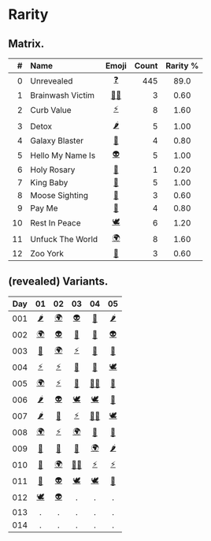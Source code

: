 # Rarity


## Matrix.

| # | Name | Emoji | Count | Rarity % |
|--:|:-----|:-----:|------:|:--------:|
|  0 | Unrevealed       | [❓][] | 445 | 89.0 |
|  1 | Brainwash Victim | [🧟‍♀️][] | 3 | 0.60 |
|  2 | Curb Value       | [⚡️][] | 8 | 1.60 |
|  3 | Detox            | [🌶][] | 5 | 1.00 |
|  4 | Galaxy Blaster   | [🔫][] | 4 | 0.80 |
|  5 | Hello My Name Is | [👽][] | 5 | 1.00 |
|  6 | Holy Rosary      | [📿][] | 1 | 0.20 |
|  7 | King Baby        | [👑][] | 5 | 1.00 |
|  8 | Moose Sighting   | [🦌][] | 3 | 0.60 |
|  9 | Pay Me           | [💸][] | 4 | 0.80 |
| 10 | Rest In Peace    | [🕊][] | 6 | 1.20 | 
| 11 | Unfuck The World | [🌍][] | 8 | 1.60 |
| 12 | Zoo York         | [🗽][] | 3 | 0.60 |


## (revealed) Variants.

| Day | 01 | 02 | 03 | 04 | 05 |
|:---:|:--:|:--:|:--:|:--:|:--:|
| 001 | [🌶][] | [🌍][] | [👽][] | [📿][] | [🌶][] |
| 002 | [🌍][] | [👽][] | [🔫][] | [💸][] | [👽][] |
| 003 | [🗽][] | [🌍][] | [⚡️][] | [💸][] | [🔫][] |
| 004 | [⚡️][] | [⚡️][] | [👑][] | [👑][] | [🕊][] |
| 005 | [🌍][] | [⚡️][] | [🦌][] | [🧟‍♀️][] | [🗽][] |
| 006 | [🌶][] | [👽][] | [🕊][] | [🕊][] | [🦌][] |
| 007 | [🌶][] | [🦌][] | [⚡️][] | [🧟‍♀️][] | [🕊][] |
| 008 | [🌍][] | [⚡️][] | [🌍][] | [💸][] | [🔫][] |
| 009 | [💸][] | [👑][] | [👑][] | [🌍][] | [🌶][] |
| 010 | [🔫][] | [🌍][] | [🧟‍♀️][] | [⚡️][] | [⚡️][] |
| 011 | [🗽][] | [👽][] | [🕊][] | [🕊][] | [👑][] |
| 012 | [🕊][] | [👽][] | . | . | . |
| 013 | . | . | . | . | . |
| 014 | . | . | . | . | . |


[❓]: https://www.pigeons.monster/variants#0-unrevealed
[🧟‍♀️]: https://www.pigeons.monster/variants#1-brainwash-victim
[⚡️]: https://www.pigeons.monster/variants#2-curb-value
[🌶]: https://www.pigeons.monster/variants#3-detox
[🔫]: https://www.pigeons.monster/variants#4-galaxy-blaster
[👽]: https://www.pigeons.monster/variants#5-hello-my-name-is
[📿]: https://www.pigeons.monster/variants#6-holy-rosary
[👑]: https://www.pigeons.monster/variants#7-king-baby
[🦌]: https://www.pigeons.monster/variants#8-moose-sighting
[💸]: https://www.pigeons.monster/variants#9-pay-me
[🕊]: https://www.pigeons.monster/variants#10-rest-in-peace
[🌍]: https://www.pigeons.monster/variants#11-unfuck-the-world
[🗽]: https://www.pigeons.monster/variants#12-zoo-york
[.]: https://www.pigeons.monster/variants#0-unrevealed